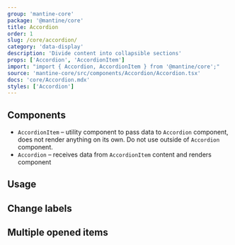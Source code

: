 ```yaml
---
group: 'mantine-core'
package: '@mantine/core'
title: Accordion
order: 1
slug: /core/accordion/
category: 'data-display'
description: 'Divide content into collapsible sections'
props: ['Accordion', 'AccordionItem']
import: "import { Accordion, AccordionItem } from '@mantine/core';"
source: 'mantine-core/src/components/Accordion/Accordion.tsx'
docs: 'core/Accordion.mdx'
styles: ['Accordion']
---
```



## Components

- `AccordionItem` – utility component to pass data to `Accordion` component, does not render anything on its own. Do not use outside of `Accordion` component.
- `Accordion` – receives data from `AccordionItem` content and renders component

## Usage

<Demo data={AccordionDemos.usage} />

## Change labels

<Demo data={AccordionDemos.label} />

## Multiple opened items

<Demo data={AccordionDemos.multiple} />
